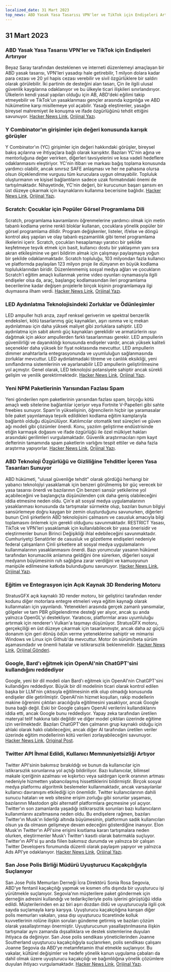 ```yaml
---
localized_date: 31 Mart 2023
top_news: ABD Yasak Yasa Tasarısı VPN'ler ve TikTok için Endişeleri Artırıyor
---
```




<CallToAction />

<Steps>

## 31 Mart 2023

### ABD Yasak Yasa Tasarısı VPN'ler ve TikTok için Endişeleri Artırıyor

Beyaz Saray tarafından desteklenen ve interneti düzenlemeyi amaçlayan bir ABD yasak tasarısı, VPN'leri yasadışı hale getirebilir, 1 milyon dolara kadar para cezası ve 20 yıl hapis cezası verebilir ve sivil özgürlüklere bir saldırı olarak görülebilir. İki partinin de desteğini alan tasarı, Çin ile ilgili ulusal güvenlik kaygılarına odaklanıyor ve bu ülkeyle ticari ilişkileri sınırlandırıyor. Ülkelerin kendi yasal yapıları olduğu için AB, ABD'deki eğilimi takip etmeyebilir ve TikTok'un yasaklanması gençler arasında kızgınlığa ve ABD hükümetine karşı misillemeye yol açabilir. Yasağı eleştirenler, yasağın bireysel mahremiyet ile konuşma ve ifade özgürlüğünü tehdit ettiğini savunuyor.
[Hacker News Link](http://news.ycombinator.com/item?id=35366955), [Orijinal Yazı](https://www.youtube.com/watch?v=FWQGA_n5Z4M).

### Y Combinator'ın girişimler için değeri konusunda karışık görüşler

Y Combinator'ın (YC) girişimler için değeri hakkındaki görüşler, bireysel bakış açılarına ve ihtiyaçlara bağlı olarak karışıktır. Bazıları YC'nin ağına ve mentorluğuna değer verirken, diğerleri tavsiyelerini ve kısa vadeli hedeflere odaklanmasını eleştiriyor. YC'nin itibarı ve markası bağış toplama konusunda yardımcı olabilir, ancak sınırsız SAFE anlaşması ve her ne pahasına olursa olsun ölçeklendirme vurgusu tüm kuruculara uygun olmayabilir. Topluluk oluşturmanın ve kişisel bağlantıların sadece uzak formatındaki önemi de tartışılmaktadır. Nihayetinde, YC'nin değeri, bir kurucunun başarı şansını en üst düzeye çıkarmak için kaynaklarını kullanma becerisine bağlıdır.
[Hacker News Link](http://news.ycombinator.com/item?id=35373019), [Orijinal Yazı](https://acecreamu.substack.com/p/is-y-combinator-worth-the-money).

### Scratch: Çocuklar için Popüler Görsel Programlama Dili

Scratch, programlama kavramlarını öğrenmelerine yardımcı olmak için metin tabanlı kodlama yerine renkli bloklar kullanan, çocuklara yönelik popüler bir görsel programlama dilidir. Program değişkenler, listeler, if/else ve döngü kontrol akış yapıları ve olay tabanlı eşzamanlılık gibi temel programlama ilkelerini içerir. Scratch, çocukları hesaplamayı yaratıcı bir şekilde keşfetmeye teşvik etmek için basit, kullanıcı dostu bir yaklaşımın yanı sıra akran etkileşimine ve geri bildirim almak için çalışmayı paylaşmaya yoğun bir şekilde odaklanmaktadır. Scratch topluluğu, 103 milyondan fazla kullanıcı ve platformda paylaşılan 123 milyon proje ile dünyanın en büyük kodlama topluluklarından biridir. Düzenlenmemiş sosyal medya ağları ve çocukların Scratch'i eğitim amaçlı kullanmak yerine video oyunları oynamasıyla ilgili endişeler olsa da, araç, başlangıç kodlamasından ileri programlama becerilerine kadar değişen projelerle birçok kişinin programlamaya ilgi duymasına ilham verdi.
[Hacker News Link](http://news.ycombinator.com/item?id=35373052), [Orijinal Yazı](https://scratch.mit.edu/about).

### LED Aydınlatma Teknolojisindeki Zorluklar ve Ödünleşimler

LED ampuller hızlı arıza, zayıf renksel geriverim ve spektral benzerlik endeksleri, kötü tasarlanmış güç kaynakları, aşırı ısınma ve iç mekan aydınlatması için daha yüksek maliyet gibi zorluklara sahiptir. LED aydınlatma için sabit akımlı güç kaynakları gereklidir ve armatürlerin ısıyı dağıtmak için akkor ampullerden farklı tasarlanması gerekir. LED ampullerin güvenilirliği ve dayanıklılığı konusunda endişeler vardır, ancak yüksek kaliteli seçenekler daha yüksek bir fiyat noktasında mevcuttur. LED ampullerin dimmer anahtarlarla entegrasyonunda ve uyumluluğun sağlanmasında zorluklar mevcuttur. LED aydınlatmadaki titreme ve canlılık eksikliği, yeni sınıflandırma sistemlerinin ve ayarlanabilir LED ampullerin geliştirilmesine yol açmıştır. Genel olarak, LED teknolojisi potansiyele sahiptir ancak sürekli gelişim ve yenilik gerektirmektedir.
[Hacker News Link](http://news.ycombinator.com/item?id=35371750), [Orijinal Yazı](https://nymag.com/strategist/article/led-light-bulbs-investigation.html).

### Yeni NPM Paketlerinin Yarısından Fazlası Spam

Yeni gönderilen npm paketlerinin yarısından fazlası spam, birçoğu kötü amaçlı web sitelerine bağlantılar içeriyor veya Fortnite V-Papelleri gibi sahte freebies sunuyor. Spam'in yükselişinin, öğrencilerin hiçbir işe yaramasalar bile paket yayınlamaya teşvik edildikleri kodlama eğitim kamplarıyla bağlantılı olduğu düşünülüyor. Katılımcılar otomatik test süreçleri ve güven ağı modeli gibi çözümler önerdi. Konu, yazılım geliştirme endüstrisinde etiğin karmaşık doğasını ve ifade özgürlüğü ile özel mülkiyet hakları arasındaki gerilimleri vurgulamaktadır. Güvenlik araştırmacıları npm kayıt defterinin tamamında spam paketlerin varlığını tespit ettiler ve daha fazla araştırma yapıyorlar.
[Hacker News Link](http://news.ycombinator.com/item?id=35370728), [Orijinal Yazı](https://blog.sandworm.dev/one-in-two-new-npm-packages-is-seo-spam-right-now).

### ABD Teknoloji Özgürlüğü ve Gizliliğine Tehditler İçeren Yasa Tasarıları Sunuyor

ABD hükümeti, "ulusal güvenliğe tehdit" olarak gördüğü herhangi bir yabancı teknolojiyi yasaklamak için benzeri görülmemiş bir güç verecek bir yasa tasarısı önerdi ve bazılarının Çin benzeri sansür yetkilerine yol açabileceğini ve başlangıçta düşünülenden çok daha geniş olabileceğini iddia etmesine neden oldu. Çin'e ait sosyal medya uygulamalarının yasaklanması konusunda da tartışmalar sürmekte olup, bazıları bunun bilgiyi sansürlemeye doğru kaygan bir zemin oluşturduğunu savunurken, diğerleri bunun Çinli şirketlerin ABD teknolojisini çalmasını ve casusluk amacıyla bilgi toplamasını önlemek için gerekli olduğunu savunmaktadır. RESTRICT Yasası, TikTok ve VPN'leri yasaklamak için kullanılabilecek bir yasa önerisidir ve eleştirmenler bunun Birinci Değişikliği ihlal edebileceğini savunmaktadır. Cumhuriyetçi Senatörler de casusluk ve gözetleme endişeleri nedeniyle federal çalışanların Çinli şirketlere ait sosyal medya uygulamalarını kullanmalarının yasaklanmasını önerdi. Bazı yorumcular yasanın hükümet tarafından korumacılık anlamına geldiğini öne sürerken, diğerleri sosyal medyanın büyümesinin ruh sağlığına zarar verdiğini ve kamuoyunun manipüle edilmesine katkıda bulunduğunu savunuyor.
[Hacker News Link](http://news.ycombinator.com/item?id=35369075), [Orijinal Yazı](https://www.vice.com/en/article/4a3ddb/restrict-act-insanely-broad-ban-tiktok-vpns).

### Eğitim ve Entegrasyon için Açık Kaynak 3D Rendering Motoru

StratusGFX açık kaynaklı 3D render motoru, bir geliştirici tarafından render kodunu diğer motorlara entegre etmeleri veya eğitim kaynağı olarak kullanmaları için yayınlandı. Yetenekleri arasında gerçek zamanlı yansımalar, gölgeler ve tam PBR gölgelendirme desteği yer alıyor, ancak şu anda yalnızca OpenGL'yi destekliyor. Yaratıcısı, platformlar arası uyumluluğu artırmak için renderer'ı Vulkan'a taşımayı düşünüyor. StratusGFX motoru, gerçekçiliği en üst düzeye çıkarmak için tasarlanmıştır, ancak daha az güçlü donanım için geri dönüş ödün verme yeteneklerine sahiptir ve mimarisi Windows ve Linux için Github'da mevcuttur. Motor ön sürüm/beta sürüm aşamasındadır ve önemli hatalar ve istikrarsızlık beklenmelidir.
[Hacker News Link](http://news.ycombinator.com/item?id=35370284), [Orijinal Gönderi](https://github.com/KTStephano/StratusGFX).

### Google, Bard'ı eğitmek için OpenAI'nin ChatGPT'sini kullandığını reddediyor

Google, yeni bir dil modeli olan Bard'ı eğitmek için OpenAI'nin ChatGPT'sini kullandığını reddediyor. Büyük bir dil modelinin ticari olarak kontrol edilen başka bir LLM'nin çıktısıyla eğitilmesinin etik olup olmadığı konusunda endişeler dile getirilmiştir. OpenAI'nin hizmet koşulları, rakip modellerin makine öğrenimi çıktıları aracılığıyla eğitilmesini yasaklıyor, ancak Google buna bağlı değil. Eski bir Google çalışanı OpenAI verilerini kullandıklarını iddia etti, ancak Google bunu reddediyor. Yapay zeka tarafından üretilen materyal telif hakkına tabi değildir ve diğer model çıktıları üzerinde eğitime izin verilmektedir. Bazıları ChatGPT'den çalmanın grup kaynaklı olduğu için ahlaki olarak haklı olabileceğini, ancak diğer AI tarafından üretilen veriler üzerinde eğitim modellerinin kötü verileri zorlayabileceğini savunuyor.
[Hacker News Link](http://news.ycombinator.com/item?id=35370915), [Original Post](https://twitter.com/steventey/status/1641267979399704576).

### Twitter API İhmal Edildi, Kullanıcı Memnuniyetsizliği Artıyor

Twitter API'sinin bakımsız bırakıldığı ve bunun da kullanıcılar için istikrarsızlık sorunlarına yol açtığı bildiriliyor. Bazı kullanıcılar, bilimsel makale içeriğinin azalması ve kışkırtıcı veya saldırgan içerik oranının artması nedeniyle hizmetten yabancılaşmış hissettiklerini bildirmiştir. Birçok sosyal medya platformu algoritmik beslemeler kullanmaktadır, ancak varsayılanlar kullanıcı davranışını etkilediği için önemlidir. Twitter kullanıcılarının dahili sunucu hataları ve web sitesine erişim zorluğu gibi sorunlar yaşaması, bazılarının Mastodon gibi alternatif platformlara geçmesine yol açıyor. Twitter'ın son zamanlarda yaşadığı istikrarsızlık sorunları bazı kullanıcıların kullanımlarını azaltmasına neden oldu. Bu endişelere rağmen, bazıları Twitter'ın Musk'ın liderliği altında büyümesinin, platformun sadık kullanıcıları olsun ya da olmasın gelişmeye devam edeceğini gösterdiğine inanıyor. Elon Musk'ın Twitter'ın API'sine erişimi kısıtlama kararı tartışmalara neden olurken, eleştirmenler Musk'ı Twitter'ı kasıtlı olarak batırmakla suçluyor. Twitter'ın API'si şu anda fiilen bakımsız durumda ve yalnızca bir çalışan Twitter Developers forumunda düzenli olarak paylaşım yapıyor ve yalnızca Ads API'ye odaklanıyor.
[Hacker News Link](http://news.ycombinator.com/item?id=35370152), [Orijinal Yazı](https://snarfed.org/the-twitter-api-is-now-effectively-unmaintained).

### San Jose Polis Birliği Müdürü Uyuşturucu Kaçakçılığıyla Suçlanıyor

San Jose Polis Memurları Derneği İcra Direktörü Sonia Rosa Segovia, ABD'ye fentanil kaçakçılığı yapmak ve kısmen ofis dışında bir uyuşturucu işi yürütmekle suçlanıyor. Segovia'nın müşterilere paket göndermek için derneğin adresini kullandığı ve tedarikçileriyle polis işlerini görüştüğü iddia edildi. Müşterilerinden en az biri aşırı dozdan öldü ve uyuşturucuyla ilgili çok sayıda suçlamayla karşı karşıya. Uyuşturucu kaçakçılığına karışan diğer polis memurları vakaları, yasa dışı uyuşturucu ticaretinde kolluk kuvvetlerinin rolüne ilişkin soruları gündeme getirmiş ve bazıları çözüm olarak yasallaştırmayı önermiştir. Uyuşturucunun yasallaştırılmasına ilişkin tartışmalar aynı zamanda dışsallıklara ve destek sistemlerine duyulan ihtiyaca da değiniyor. San Jose polis sendikası yöneticilerinden Joanne Southerland uyuşturucu kaçakçılığıyla suçlanırken, polis sendikası çalışanı Joanne Segovia da ABD'ye metamfetamin ithal etmekle suçlanıyor. Bu vakalar, kültürel değişimler ve hedefe yönelik kanun uygulama çabaları da dahil olmak üzere uyuşturucu kaçakçılığı ve bağımlılığına yönelik çözümlere duyulan ihtiyacı vurgulamaktadır.
[Hacker News Link](http://news.ycombinator.com/item?id=35376488), [Orijinal Yazı](https://www.washingtonexaminer.com/news/crime/san-jose-police-union-director-smuggle-fentanyl-charge).

</Steps>
